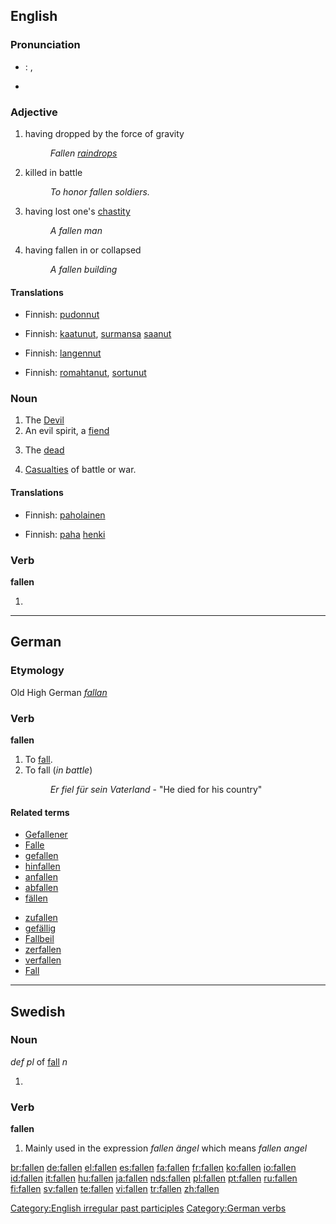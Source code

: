 {{see|fällen}}
==English==

===Pronunciation===
* {{a|UK}}: {{IPA|/ˈfɔːlən/}}, {{SAMPA|/"fO:l@n/}}
* {{audio|en-us-fallen.ogg|Audio (US)}}

===Adjective===
{{en-adj}}

# having dropped by the force of gravity
#: ''Fallen [[raindrops]]''
# killed in battle
#: ''To honor fallen soldiers.''
# having lost one's [[chastity]]
#: ''A fallen man''
# having fallen in or collapsed
#: ''A fallen building''

====Translations====
{{trans-top|having dropped by the force of gravity}}
* Finnish: [[pudonnut]]
{{trans-mid}}
{{trans-bottom}}

{{trans-top|killed in battle}}
* Finnish: [[kaatunut]], [[surmansa]] [[saanut]]
{{trans-mid}}
{{trans-bottom}}

{{trans-top|having lost your chastity}}
* Finnish: [[langennut]]
{{trans-mid}}
{{trans-bottom}}

{{trans-top|having fallen in or collapsed}}
* Finnish: [[romahtanut]], [[sortunut]]
{{trans-mid}}
{{trans-bottom}}

===Noun===
{{rft|one of the fallen, the fallen one, but the/a fallen???}}
{{en-noun|[[plurale tantum|singular and plural in same form]]}}

# The [[Devil]]
# An evil spirit, a [[fiend]]
# {{plural}} The [[dead]]
# {{plural}} [[casualties|Casualties]] of battle or war.

====Translations====
{{trans-top|the Devil}}
* Finnish: [[paholainen]]
{{trans-mid}}
{{trans-bottom}}

{{trans-top|an evil spirit, a fiend}}
* Finnish: [[paha]] [[henki]]
{{trans-mid}}
{{trans-bottom}}

===Verb===
'''fallen'''

# {{past participle of|[[fall]]}}

[[Category:English irregular past participles]]

----

==German==

===Etymology===
Old High German ''[[fallan]]''

===Verb===
'''fallen'''

# To [[fall]].
# To fall (''in battle'')
#: ''Er fiel für sein Vaterland'' - "He died for his country"<!--(much pathos)-->

====Related terms====
{{top}}
* [[Gefallener]]
* [[Falle]]
* [[gefallen]]
* [[hinfallen]]
* [[anfallen]]
* [[abfallen]]
* [[fällen]]
{{mid}}
* [[zufallen]]
* [[gefällig]]
* [[Fallbeil]]
* [[zerfallen]]
* [[verfallen]]
* [[Fall]]
{{bottom}}

[[Category:German verbs]]

----

==Swedish==

===Noun===
''def pl'' of [[fall]] ''n''
{{infl|sv|noun}}

# {{defn|Swedish}}

===Verb===
'''fallen'''

# Mainly used in the expression ''fallen ängel'' which means ''fallen angel''

[[br:fallen]]
[[de:fallen]]
[[el:fallen]]
[[es:fallen]]
[[fa:fallen]]
[[fr:fallen]]
[[ko:fallen]]
[[io:fallen]]
[[id:fallen]]
[[it:fallen]]
[[hu:fallen]]
[[ja:fallen]]
[[nds:fallen]]
[[pl:fallen]]
[[pt:fallen]]
[[ru:fallen]]
[[fi:fallen]]
[[sv:fallen]]
[[te:fallen]]
[[vi:fallen]]
[[tr:fallen]]
[[zh:fallen]]
